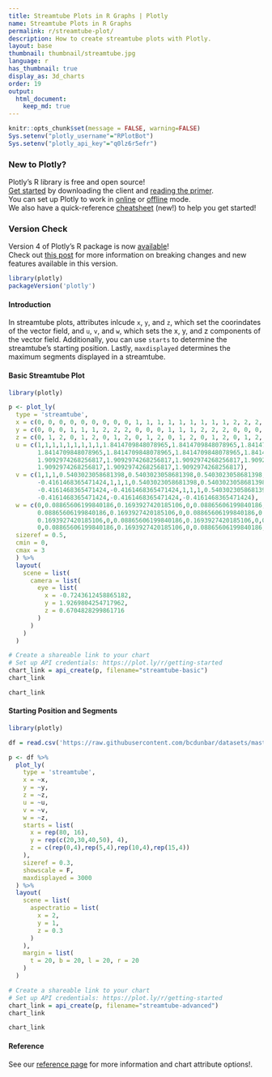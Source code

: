```yaml
---
title: Streamtube Plots in R Graphs | Plotly
name: Streamtube Plots in R Graphs
permalink: r/streamtube-plot/
description: How to create streamtube plots with Plotly.
layout: base
thumbnail: thumbnail/streamtube.jpg
language: r
has_thumbnail: true
display_as: 3d_charts
order: 19
output:
  html_document:
    keep_md: true
---
```


```r
knitr::opts_chunk$set(message = FALSE, warning=FALSE)
Sys.setenv("plotly_username"="RPlotBot")
Sys.setenv("plotly_api_key"="q0lz6r5efr")
```
### New to Plotly?

Plotly's R library is free and open source!<br>
[Get started](https://plot.ly/r/getting-started/) by downloading the client and [reading the primer](https://plot.ly/r/getting-started/).<br>
You can set up Plotly to work in [online](https://plot.ly/r/getting-started/#hosting-graphs-in-your-online-plotly-account) or [offline](https://plot.ly/r/offline/) mode.<br>
We also have a quick-reference [cheatsheet](https://images.plot.ly/plotly-documentation/images/r_cheat_sheet.pdf) (new!) to help you get started!

### Version Check

Version 4 of Plotly's R package is now [available](https://plot.ly/r/getting-started/#installation)!<br>
Check out [this post](http://moderndata.plot.ly/upgrading-to-plotly-4-0-and-above/) for more information on breaking changes and new features available in this version.
```r
library(plotly)
packageVersion('plotly')
```


#### Introduction

In streamtube plots, attributes inlcude `x`, `y`, and `z`, which set the coorindates of the vector field, and `u`, `v`, and `w`, which sets the x, y, and z components of the vector field. Additionally, you can use `starts` to determine the streamtube's starting position. Lastly, `maxdisplayed` determines the maximum segments displayed in a streamtube.  

#### Basic Streamtube Plot

```r
library(plotly)

p <- plot_ly(
  type = 'streamtube',
  x = c(0, 0, 0, 0, 0, 0, 0, 0, 0, 1, 1, 1, 1, 1, 1, 1, 1, 1, 2, 2, 2, 2, 2, 2, 2, 2, 2),
  y = c(0, 0, 0, 1, 1, 1, 2, 2, 2, 0, 0, 0, 1, 1, 1, 2, 2, 2, 0, 0, 0, 1, 1, 1, 2, 2, 2),
  z = c(0, 1, 2, 0, 1, 2, 0, 1, 2, 0, 1, 2, 0, 1, 2, 0, 1, 2, 0, 1, 2, 0, 1, 2, 0, 1, 2),
  u = c(1,1,1,1,1,1,1,1,1,1.8414709848078965,1.8414709848078965,1.8414709848078965,1.8414709848078965,
        1.8414709848078965,1.8414709848078965,1.8414709848078965,1.8414709848078965,1.8414709848078965,1.9092974268256817,
        1.9092974268256817,1.9092974268256817,1.9092974268256817,1.9092974268256817,1.9092974268256817,
        1.9092974268256817,1.9092974268256817,1.9092974268256817),
  v = c(1,1,1,0.5403023058681398,0.5403023058681398,0.5403023058681398,-0.4161468365471424,-0.4161468365471424,
        -0.4161468365471424,1,1,1,0.5403023058681398,0.5403023058681398,0.5403023058681398,-0.4161468365471424,
        -0.4161468365471424,-0.4161468365471424,1,1,1,0.5403023058681398,0.5403023058681398,0.5403023058681398,
        -0.4161468365471424,-0.4161468365471424,-0.4161468365471424),
  w = c(0,0.08865606199840186,0.1693927420185106,0,0.08865606199840186,0.1693927420185106,0,
        0.08865606199840186,0.1693927420185106,0,0.08865606199840186,0.1693927420185106,0,0.08865606199840186,
        0.1693927420185106,0,0.08865606199840186,0.1693927420185106,0,0.08865606199840186,0.1693927420185106,
        0,0.08865606199840186,0.1693927420185106,0,0.08865606199840186,0.1693927420185106),
  sizeref = 0.5,
  cmin = 0,
  cmax = 3
  ) %>%
  layout(
    scene = list(
      camera = list(
        eye = list(
          x = -0.7243612458865182,
          y = 1.9269804254717962,
          z = 0.6704828299861716
        )
      )
    )
  )

# Create a shareable link to your chart
# Set up API credentials: https://plot.ly/r/getting-started
chart_link = api_create(p, filename="streamtube-basic")
chart_link
```

```r
chart_link
```

#### Starting Position and Segments

```r
library(plotly)

df = read.csv('https://raw.githubusercontent.com/bcdunbar/datasets/master/streamtube-wind.csv')

p <- df %>%
  plot_ly(
    type = 'streamtube',
    x = ~x,
    y = ~y,
    z = ~z,
    u = ~u,
    v = ~v,
    w = ~z,
    starts = list(
      x = rep(80, 16),
      y = rep(c(20,30,40,50), 4),
      z = c(rep(0,4),rep(5,4),rep(10,4),rep(15,4))
    ),
    sizeref = 0.3,
    showscale = F,
    maxdisplayed = 3000
  ) %>%
  layout(
    scene = list(
      aspectratio = list(
        x = 2,
        y = 1,
        z = 0.3
      )
    ),
    margin = list(
      t = 20, b = 20, l = 20, r = 20
    )
  )

# Create a shareable link to your chart
# Set up API credentials: https://plot.ly/r/getting-started
chart_link = api_create(p, filename="streamtube-advanced")
chart_link
```

```r
chart_link
```


#### Reference

See our [reference page](https://plot.ly/r/reference/) for more information and chart attribute options!.

